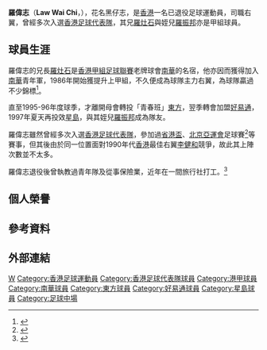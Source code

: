 {{expand|time=2010-07-20T01:05:40+00:00}}
{{Football player infobox
| playername= 羅偉志
| fullname = 羅偉志
| image =
| nickname = 黑仔志 
| dateofbirth = 1965年12月24日
| cityofbirth = 
| countryofbirth = {{HKG-1959}}
| height = {{height|m=1.70}}
| currentclub  = 已退役
| position = 右翼
| years = 1985–1995<br>1995–1996<br>1996–1997<br>1997–1998
| clubs = [[南華足球隊|南華]]<br>[[東方足球隊|東方]]<br>[[保濟足球隊|好易通]]<br>[[星島體育會|星島]]
| caps(goals) = ?場 (?球) <br> ?場 (?球) <br> ?場 (?球) <br> ?場 (?球)
| nationalyears = 
| nationalteam = [[香港足球代表隊|香港隊]]
| nationalcaps(goals) = ?場(?球)
}}

'''羅偉志'''（'''Law Wai Chi'''，{{bd|1965年|12月24日|catIdx=L}}），花名黑仔志，是[[香港|香港]]一名已退役足球運動員，司職右翼，曾經多次入選[[香港足球代表隊|香港足球代表隊]]，其兄[[羅灶石|羅灶石]]與姪兒[[羅振邦|羅振邦]]亦是甲組球員。

==球員生涯==
羅偉志的兄長[[羅灶石|羅灶石]]是[[香港甲組足球聯賽|香港甲組足球聯賽]]老牌球會[[南華足球隊|南華]]的名宿，他亦因而獲得加入[[南華足球隊|南華]]青年軍，1986年開始獲提升上甲組，不久便成為球隊主力右翼，為球隊贏過不少錦標<ref>{{Cite web |url=http://www.hkfa.com/includes_files/board_details.php?news_id=4947 |title=足總盃回顧(八) |access-date=2010-09-05 |archive-date=2007-07-18 |archive-url=https://web.archive.org/web/20070718052936/http://www.hkfa.com/includes_files/board_details.php?news_id=4947 |dead-url=no }}</ref>。

直至1995-96年度球季，才離開母會轉投「青春班」[[東方足球隊|東方]]，翌季轉會加盟[[保濟足球隊|好易通]]，1997年夏天再投效[[星島體育會|星島]]，與其姪兒[[羅振邦|羅振邦]]成為隊友。

羅偉志雖然曾經多次入選[[香港足球代表隊|香港足球代表隊]]，參加過[[省港盃|省港盃]]、[[北京亞運會|北京亞運會]]足球賽<ref>{{Cite web |url=http://www.hkfa.com/includes_files/board_details.php?news_id=4376 |title=香港代表隊與亞運會(二) |access-date=2010-09-05 |archive-date=2006-12-20 |archive-url=https://web.archive.org/web/20061220042132/http://www.hkfa.com/includes_files/board_details.php?news_id=4376 |dead-url=no }}</ref>等賽事，但其後由於同一位置面對1990年代[[香港|香港]]最佳右翼[[李健和|李健和]]競爭，故此其上陣次數並不太多。

羅偉志退役後曾執教過青年隊及從事保險業，近年在一間旅行社打工。<ref>{{Cite web |url=http://hk.apple.nextmedia.com/news/art/20120812/16596885 |title=寄語港足球員　退役後路難行 名將羅偉志淪為扯皮條 |access-date=2012-08-15 |archive-date=2016-07-19 |archive-url=https://web.archive.org/web/20160719122652/http://hk.apple.nextmedia.com/news/art/20120812/16596885 |dead-url=no }}</ref>

==個人榮譽==


==參考資料==
<div class="references-small">
<references/>
</div>

==外部連結==

{{DEFAULTSORT:Law Wai Chi}} 
[[Category:羅姓|W]]
[[Category:香港足球運動員|Category:香港足球運動員]]
[[Category:香港足球代表隊球員|Category:香港足球代表隊球員]]
[[Category:港甲球員|Category:港甲球員]]
[[Category:南華球員|Category:南華球員]]
[[Category:東方球員|Category:東方球員]]
[[Category:好易通球員|Category:好易通球員]]
[[Category:星島球員|Category:星島球員]]
[[Category:足球中場|Category:足球中場]]